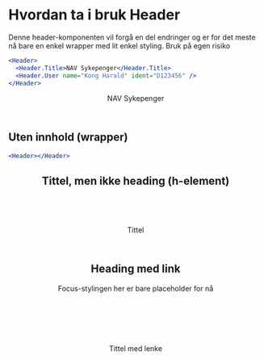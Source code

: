 
<Meta title="ds-react-internal/header/intro" />

# Hvordan ta i bruk Header

Denne header-komponenten vil forgå en del endringer og er for det meste nå
bare en enkel wrapper med lit enkel styling. Bruk på egen risiko

```jsx
<Header>
  <Header.Title>NAV Sykepenger</Header.Title>
  <Header.User name="Kong Harald" ident="D123456" />
</Header>
```

<Canvas>
  <Header>
    <Header.Title>NAV Sykepenger</Header.Title>
    <Header.User name="Kong Harald" ident="D123456" />
  </Header>
</Canvas>

## Uten innhold (wrapper)

```jsx
<Header></Header>
```

<Canvas>
  <Header />
</Canvas>

## Tittel, men ikke heading (h-element)

```jsx
<Header>
  <Header.Title>Tittel</Header.Title>
</Header>
```

<Canvas>
  <Header>
    <Header.Title as="span">Tittel</Header.Title>
  </Header>
</Canvas>

## Heading med link

Focus-stylingen her er bare placeholder for nå

```jsx
<Header>
  <Header.Title as="a" href="/#home">
    Tittel med lenke
  </Header.Title>
</Header>
```

<Canvas>
  <Header>
    <Header.Title as="a" href="/#home">
      Tittel med lenke
    </Header.Title>
  </Header>
</Canvas>
